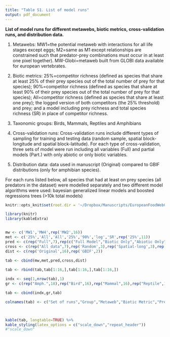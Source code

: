 ```yaml
---
title: "Table S1. List of model runs"
output: pdf_document
---
```


**List of model runs for different metawebs, biotic metrics, cross-validation runs, and distribution data.**

1. Metawebs: MW1=the potential metaweb with interactions for all life stages except eggs; M2=same as M1 except relationships are constrained such that predator-prey combinations must occur in at least one pixel together). MW-Globi=metaweb built from GLOBI data available for european vertebrates.

2. Biotic metrics: 25%=competitor richness (defined as species that share at least 25% of their prey species out of the total number of prey for that species); 90%=competitor richness (defined as species that share at least 90% of their prey species out of the total number of prey for that species); All=competitor richness (defined as species that share at least one prey); the logged version of both competitors (the 25% threshold) and prey; and a model including prey richness and total species richness (SR) in place of competitor richness.

3. Taxonomic groups: Birds, Mammals, Reptiles and Amphibians

4. Cross-validation runs: Cross-validation runs include different types of sampling for training and testing data (random sample, spatial block-longitude and spatial block-latitude). For each type of cross-validation, three sets of model were run including all variables (Full) and partial models (Part.) with only abiotic or only biotic variables.

5. Distribution data: data used in manuscript (Original) compared to GBIF distributions (only for amphibian species).

For each runs listed below, all species that had at least on prey species (all predators in the dataset) were modelled separately and two different model algorithms were used: bayesian generalized linear models and boosted regressions trees (>10k total models)

```r
knitr::opts_knit$set(root.dir = '~/Dropbox/Manuscripts/EuropeanFoodWebCons/manuscript/Manuscript/Analyses3Feb20')
```

```r
library(knitr)
library(kableExtra)


mw <- c('MW1','MW4',rep('MW2',16))
met <- c('25%','All','All','25%','90%','log','SR',rep('25%',11))
pred <- c(rep("Full",7),rep(c("Full Model","Biotic Only","Abiotic Only"),3),rep("Full Model",2))
cross <- c(rep("All data",7),rep('Random',3),rep('Spatial-long',3),rep('Spatial-lat',3),rep('All data',2))
dist <- c(rep('Original',16),rep('GBIF',2))                            
     
tab <- cbind(mw,met,pred,cross,dist)

tab <- rbind(tab,tab[1:16,],tab[1:16,],tab[1:16,])

indx <- seq(1,nrow(tab),1)
gr <- c(rep("Amph.",18),rep("Bird",16),rep("Mammal",16),rep("Reptile",16))

tab <- cbind(indx,gr,tab)

colnames(tab) <- c("Set of runs","Group","Metaweb","Biotic Metric","Predictors","Cross-validation","Distribution Data")




```


```r

kable(tab, longtable=TRUE) %>%
kable_styling(latex_options = c("scale_down","repeat_header"))
#"scale_down"
```
                 
